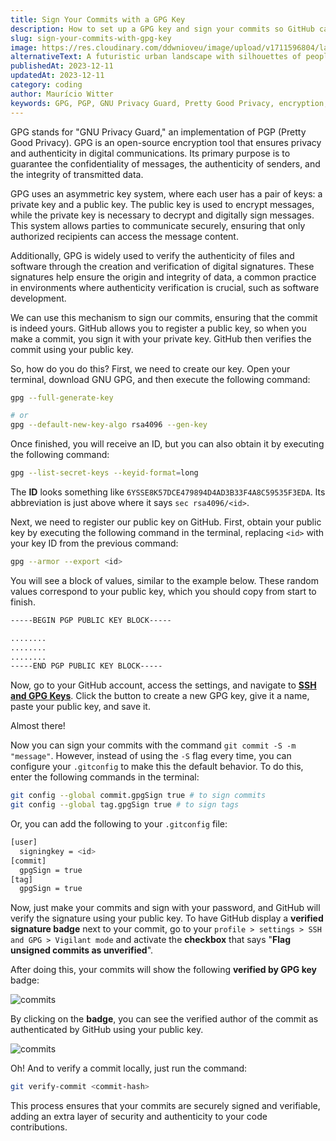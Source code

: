 ```yaml
---
title: Sign Your Commits with a GPG Key
description: How to set up a GPG key and sign your commits so GitHub can add a verified badge to your commits.
slug: sign-your-commits-with-gpg-key
image: https://res.cloudinary.com/ddwnioveu/image/upload/v1711596804/large_screensht_23_11_11_09_42_09_0974113a42.png
alternativeText: A futuristic urban landscape with silhouettes of people walking in the fog.
publishedAt: 2023-12-11
updatedAt: 2023-12-11
category: coding
author: Maurício Witter
keywords: GPG, PGP, GNU Privacy Guard, Pretty Good Privacy, encryption, digital signature, security, authenticity, GitHub, commit, verified badge, public key, private key
---
```


GPG stands for "GNU Privacy Guard," an implementation of PGP (Pretty Good Privacy). GPG is an open-source encryption tool that ensures privacy and authenticity in digital communications. Its primary purpose is to guarantee the confidentiality of messages, the authenticity of senders, and the integrity of transmitted data.

GPG uses an asymmetric key system, where each user has a pair of keys: a private key and a public key. The public key is used to encrypt messages, while the private key is necessary to decrypt and digitally sign messages. This system allows parties to communicate securely, ensuring that only authorized recipients can access the message content.

Additionally, GPG is widely used to verify the authenticity of files and software through the creation and verification of digital signatures. These signatures help ensure the origin and integrity of data, a common practice in environments where authenticity verification is crucial, such as software development.

We can use this mechanism to sign our commits, ensuring that the commit is indeed yours. GitHub allows you to register a public key, so when you make a commit, you sign it with your private key. GitHub then verifies the commit using your public key.

So, how do you do this? First, we need to create our key. Open your terminal, download GNU GPG, and then execute the following command:

```bash
gpg --full-generate-key

# or
gpg --default-new-key-algo rsa4096 --gen-key
```

Once finished, you will receive an ID, but you can also obtain it by executing the following command:

```bash
gpg --list-secret-keys --keyid-format=long
```

The **ID** looks something like `6YSSE8K57DCE479894D4AD3B33F4A8C59535F3EDA`. Its abbreviation is just above where it says `sec rsa4096/<id>`.

Next, we need to register our public key on GitHub. First, obtain your public key by executing the following command in the terminal, replacing `<id>` with your key ID from the previous command:

```bash
gpg --armor --export <id>
```

You will see a block of values, similar to the example below. These random values correspond to your public key, which you should copy from start to finish.

```bash
-----BEGIN PGP PUBLIC KEY BLOCK-----

........
........
........
-----END PGP PUBLIC KEY BLOCK-----
```

Now, go to your GitHub account, access the settings, and navigate to **[SSH and GPG Keys](https://github.com/settings/gpg/new)**. Click the button to create a new GPG key, give it a name, paste your public key, and save it.

Almost there!

Now you can sign your commits with the command `git commit -S -m "message"`. However, instead of using the `-S` flag every time, you can configure your `.gitconfig` to make this the default behavior. To do this, enter the following commands in the terminal:

```bash
git config --global commit.gpgSign true # to sign commits
git config --global tag.gpgSign true # to sign tags
```

Or, you can add the following to your `.gitconfig` file:

```bash
[user]
  signingkey = <id>
[commit]
  gpgSign = true
[tag]
  gpgSign = true
```

Now, just make your commits and sign with your password, and GitHub will verify the signature using your public key. To have GitHub display a **verified signature badge** next to your commit, go to your `profile > settings > SSH and GPG > Vigilant mode` and activate the **checkbox** that says "**Flag unsigned commits as unverified**".

After doing this, your commits will show the following **verified by GPG key** badge:

![commits](https://i.imgur.com/jWVpFf0.png)

By clicking on the **badge**, you can see the verified author of the commit as authenticated by GitHub using your public key.

![commits](https://i.imgur.com/49TllSk.png)

Oh! And to verify a commit locally, just run the command:

```bash
git verify-commit <commit-hash>
```

This process ensures that your commits are securely signed and verifiable, adding an extra layer of security and authenticity to your code contributions.